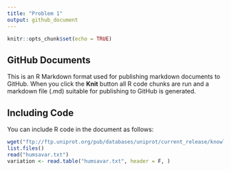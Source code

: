 ---
title: "Problem 1"
output: github_document
---

```{r setup, include=FALSE}
knitr::opts_chunk$set(echo = TRUE)
```

## GitHub Documents

This is an R Markdown format used for publishing markdown documents to GitHub. When you click the **Knit** button all R code chunks are run and a markdown file (.md) suitable for publishing to GitHub is generated.

## Including Code

You can include R code in the document as follows:

```{r}
wget("ftp://ftp.uniprot.org/pub/databases/uniprot/current_release/knowledgebase/variants/humsavar.txt")
list.files()
read("humsavar.txt")
variation <- read.table("humsavar.txt", header = F, )
```

